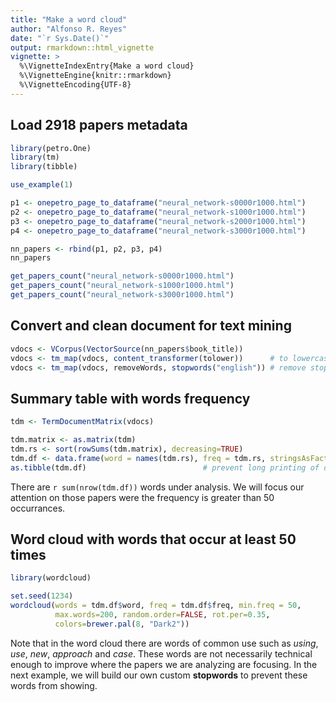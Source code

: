 ```yaml
---
title: "Make a word cloud"
author: "Alfonso R. Reyes"
date: "`r Sys.Date()`"
output: rmarkdown::html_vignette
vignette: >
  %\VignetteIndexEntry{Make a word cloud}
  %\VignetteEngine{knitr::rmarkdown}
  %\VignetteEncoding{UTF-8}
---
```




## Load 2918 papers metadata 

```r
library(petro.One)
library(tm)
library(tibble)

use_example(1)

p1 <- onepetro_page_to_dataframe("neural_network-s0000r1000.html")
p2 <- onepetro_page_to_dataframe("neural_network-s1000r1000.html")
p3 <- onepetro_page_to_dataframe("neural_network-s2000r1000.html")
p4 <- onepetro_page_to_dataframe("neural_network-s3000r1000.html")

nn_papers <- rbind(p1, p2, p3, p4)
nn_papers
```

```r
get_papers_count("neural_network-s0000r1000.html")
get_papers_count("neural_network-s1000r1000.html")
get_papers_count("neural_network-s3000r1000.html")
```


## Convert and clean document for text mining

```r
vdocs <- VCorpus(VectorSource(nn_papers$book_title))
vdocs <- tm_map(vdocs, content_transformer(tolower))      # to lowercase
vdocs <- tm_map(vdocs, removeWords, stopwords("english")) # remove stopwords
```

## Summary table with words frequency

```r
tdm <- TermDocumentMatrix(vdocs)

tdm.matrix <- as.matrix(tdm)
tdm.rs <- sort(rowSums(tdm.matrix), decreasing=TRUE)
tdm.df <- data.frame(word = names(tdm.rs), freq = tdm.rs, stringsAsFactors = FALSE)
as.tibble(tdm.df)                          # prevent long printing of dataframe
```

There are `r sum(nrow(tdm.df))` words under analysis. We will focus our attention on those papers were the frequency is greater than 50 occurrances.


## Word cloud with words that occur at least 50 times

```r
library(wordcloud)

set.seed(1234)
wordcloud(words = tdm.df$word, freq = tdm.df$freq, min.freq = 50,
          max.words=200, random.order=FALSE, rot.per=0.35,
          colors=brewer.pal(8, "Dark2"))
```

Note that in the word cloud there are words of common use such as *using*, *use*, *new*, *approach* and *case*. These words are not necessarily technical enough to improve where the papers we are analyzing are focusing. In the next example, we will build our own custom **stopwords** to prevent these words from showing.



